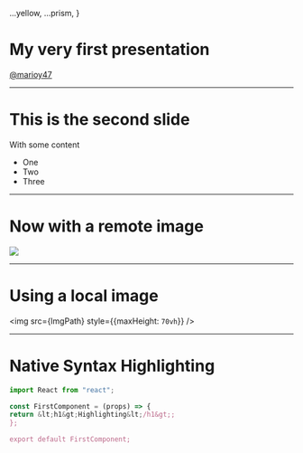 <!-- slides.mdx -->

  ...yellow,
  ...prism,
}

# My very first presentation

[@marioy47](https://twitter.com/marioy47)

---

# This is the second slide

With some content

- One
- Two
- Three

---

# Now with a remote image

![](http://place-puppy.com/200x200)

---

# Using a local image


<img src={ImgPath} style={{maxHeight: `70vh`}} />

---
# Native Syntax Highlighting

```jsx
import React from "react";

const FirstComponent = (props) => {
return &lt;h1&gt;Highlighting&lt;/h1&gt;;
};

export default FirstComponent;
```

